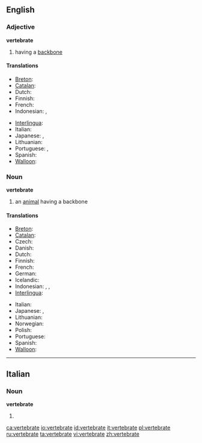 ==English==

===Adjective===
'''vertebrate'''

# having a [[backbone]]

====Translations====
{{trans-top|having a backbone}}
* [[Breton]]: {{t|br|mellkeinek}}
* [[Catalan]]: {{t|ca|vertebrat}}
* Dutch: {{t|nl|gewerveld}}
* Finnish: {{t|fi|selkärankainen}}
* French: {{t|fr|vertébré}}
* Indonesian: {{t|id|bertulang belakang}}, {{t|id|vertebrata}}
{{trans-mid}}
* [[Interlingua]]: {{t|ia|vertebrate}}
* Italian: {{t|it|vertebrato}}
* Japanese: {{t|ja|脊椎|tr=sekitsui}}, {{t|ja|せきつい|tr=sekitsui}}
* Lithuanian: {{t|lt|stuburinis|m}}
* Portuguese: {{t|pt|vertebrado|m}}, {{t|pt|vertebrada|f}}
* Spanish: {{t|es|vertebrado}}
* [[Walloon]]: {{t|wa|cronzoxhî}}
{{trans-bottom}}

===Noun===
'''vertebrate'''

# an [[animal]] having a backbone

====Translations====
{{trans-top|an animal having a backbone}}
* [[Breton]]: {{t|br|mellkeineg|m}}
* [[Catalan]]: {{t|ca|vertebrat}}
* Czech: {{t|cs|obratlovec|m}}
* Danish: {{t|da|hvirveldyr|c}}
* Dutch: {{t|nl|gewervelde}}
* Finnish: {{t|fi|selkärankainen}}
* French: {{t|fr|vertébré|m}}
* German: {{t|de|Wirbeltier|n}}
* Icelandic: {{t|is|hryggleysingjar}}
* Indonesian: {{t|id|vertebrata}}, {{t|id|hewan vertebrata}}, {{t|id|hewan bertulang belakang}}
* [[Interlingua]]: {{t|ia|vertebrato}}
{{trans-mid}}
* Italian: {{t|it|vertebrato}}
* Japanese: {{t|ja|脊椎動物|tr=sekitsui-dōbutsu}}, {{t|ja|せきついどうぶつ|tr=sekitsui-dōbutsu}}
* Lithuanian: {{t|lt|stuburinis|m}}
* Norwegian: {{t|nn|virveldyr}}
* Polish: {{t|pl|kręgowiec|m}}
* Portuguese: {{t|pt|vertebrado|m}}
* Spanish: {{t|es|vertebrado}}
* [[Walloon]]: {{t|wa|cronzoxhî}}
{{trans-bottom}}

----

==Italian==

===Noun===
'''vertebrate''' {{f}}

# {{plural of|[[vertebrato]]|lang=Italian}}

[[ca:vertebrate]]
[[io:vertebrate]]
[[id:vertebrate]]
[[it:vertebrate]]
[[pl:vertebrate]]
[[ru:vertebrate]]
[[ta:vertebrate]]
[[vi:vertebrate]]
[[zh:vertebrate]]